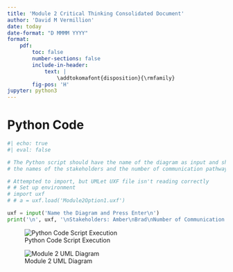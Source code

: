 ```yaml
---
title: 'Module 2 Critical Thinking Consolidated Document'
author: 'David M Vermillion'
date: today
date-format: "D MMMM YYYY"
format:
    pdf:
        toc: false
        number-sections: false
        include-in-header:
            text: |
                \addtokomafont{disposition}{\rmfamily}
        fig-pos: 'H'
jupyter: python3
---
```



# Python Code
```python
#| echo: true
#| eval: false

# The Python script should have the name of the diagram as input and should output 
# the names of the stakeholders and the number of communication pathways in your diagram.

# Attempted to import, but UMLet UXF file isn't reading correctly
# # Set up environment
# import uxf
# # a = uxf.load('Module2Option1.uxf')

uxf = input('Name the Diagram and Press Enter\n')
print('\n', uxf, '\nStakeholders: Amber\nBrad\nNumber of Communication Pathways: 2')
```

![Python Code Script Execution](Module2Execution.png)

![Module 2 UML Diagram](Module2UML.png)